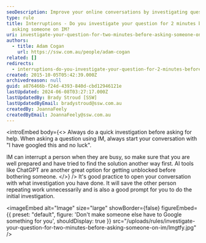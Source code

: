 ```yaml
---
seoDescription: Improve your online conversations by investigating questions before asking someone on IM, and consider AI tools or chatbots as a helpful alternative.
type: rule
title: Interruptions - Do you investigate your question for 2 minutes before
  asking someone on IM?
uri: investigate-your-question-for-two-minutes-before-asking-someone-on-im
authors:
  - title: Adam Cogan
    url: https://ssw.com.au/people/adam-cogan
related: []
redirects:
  - interruptions-do-you-investigate-your-question-for-2-minutes-before-asking-someone-on-im
created: 2015-10-05T05:42:39.000Z
archivedreason: null
guid: a876466b-f24d-4393-840d-cbd12946121e
lastUpdated: 2024-06-08T03:27:17.000Z
lastUpdatedBy: Brady Stroud [SSW]
lastUpdatedByEmail: bradystroud@ssw.com.au
createdBy: JoannaFeely
createdByEmail: JoannaFeely@ssw.com.au
---
```


<introEmbed
  body={<>
Always do a quick investigation before asking for help. When asking a question using IM, always start your conversation with "I have googled this and no luck".

IM can interrupt a person when they are busy, so make sure that you are well prepared and have tried to find the solution another way first. AI tools like ChatGPT are another great option for getting unblocked before bothering someone.
  </>}
/>
It's good practice to open your conversation with what investigation you have done. It will save the other person repeating work unnecessarily and is also a good prompt for you to do the initial investigation.


<imageEmbed
  alt="Image"
  size="large"
  showBorder={false}
  figureEmbed={{
    preset: "default",
    figure: 'Don\'t make someone else have to Google something for you',
    shouldDisplay: true
  }}
  src="/uploads/rules/investigate-your-question-for-two-minutes-before-asking-someone-on-im/lmgtfy.jpg"
/>
